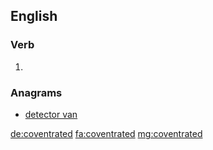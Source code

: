 ==English==

===Verb===
{{head|en|verb form}}

# {{en-past of|coventrate}}

===Anagrams===
* [[detector van#English|detector van]]

[[de:coventrated]]
[[fa:coventrated]]
[[mg:coventrated]]